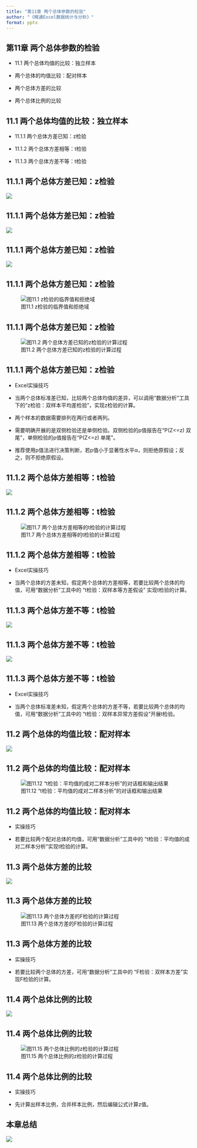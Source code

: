 ```yaml
---
title: "第11章 两个总体参数的检验"
author: "《精通Excel数据统计与分析》"
format: pptx
---
```


## 第11章 两个总体参数的检验	
::: incremental
-   11.1 两个总体均值的比较：独立样本	

-   两个总体的均值比较：配对样本	

-   两个总体方差的比较	

-   两个总体比例的比较
:::

## 11.1 两个总体均值的比较：独立样本
::: incremental

-   11.1.1 两个总体方差已知：z检验	

-   11.1.2 两个总体方差相等：t检验	

-   11.1.3 两个总体方差不等：t检验	
:::


## 11.1.1 两个总体方差已知：z检验
![](img/eq11.1.png)

## 11.1.1 两个总体方差已知：z检验
![](img/eq11.3.png)

## 11.1.1 两个总体方差已知：z检验
![](img/eq11.4.png)

## 11.1.1 两个总体方差已知：z检验
![图11.1 z检验的临界值和拒绝域](img/pic11.1.png)

## 11.1.1 两个总体方差已知：z检验
![图11.2 两个总体方差已知的z检验的计算过程](img/pic11.2.png)

## 11.1.1 两个总体方差已知：z检验

-   Excel实操技巧

-   当两个总体标准差已知，比较两个总体均值的差异，可以调用“数据分析”工具下的“z检验：双样本平均差检验”，实现z检验的计算。

-   两个样本的数据需要排列在两行或者两列。

-   需要明确开展的是双侧检验还是单侧检验。双侧检验的p值报告在“P(Z<=z) 双尾”，单侧检验的p值报告在“P(Z<=z) 单尾”。

-   推荐使用p值法进行决策判断，若p值小于显著性水平α，则拒绝原假设；反之，则不拒绝原假设。


## 11.1.2 两个总体方差相等：t检验	
![](img/eq11.9.png)


## 11.1.2 两个总体方差相等：t检验	
![图11.7 两个总体方差相等的t检验的计算过程](img/pic11.7.png)

## 11.1.2 两个总体方差相等：t检验	
-   Excel实操技巧

-   当两个总体的方差未知，假定两个总体的方差相等，若要比较两个总体的均值，可用“数据分析”工具中的 “t检验：双样本等方差假设” 实现t检验的计算。

## 11.1.3 两个总体方差不等：t检验
![](img/pic11.13.png)

## 11.1.3 两个总体方差不等：t检验
![](img/pic11.9.png)

## 11.1.3 两个总体方差不等：t检验

-   Excel实操技巧

-   当两个总体标准差未知，假定两个总体的方差不等，若要比较两个总体的均值，可用“数据分析”工具中的 “t检验：双样本异常方差假设”开展t检验。



## 11.2 两个总体的均值比较：配对样本	
![](img/eq11.18.png)

## 11.2 两个总体的均值比较：配对样本	
![图11.12  “t检验：平均值的成对二样本分析”的对话框和输出结果](img/pic11.12.png)


## 11.2 两个总体的均值比较：配对样本	

-   实操技巧

-   若要比较两个配对总体的均值，可用“数据分析”工具中的 “t检验：平均值的成对二样本分析”实现t检验的计算。

## 11.3 两个总体方差的比较
![](img/eq11.21.png)

## 11.3 两个总体方差的比较
![图11.13 两个总体方差的F检验的计算过程](img/pic11.13.png)

## 11.3 两个总体方差的比较

-   实操技巧

-   若要比较两个总体的方差，可用“数据分析”工具中的 “F检验：双样本方差”实现F检验的计算。


## 11.4 两个总体比例的比较
![](img/eq11.24.png)


## 11.4 两个总体比例的比较
![图11.15 两个总体比例的z检验的计算过程](img/pic11.15.png)

## 11.4 两个总体比例的比较

-   实操技巧

-   先计算出样本比例，合并样本比例，然后编辑公式计算z值。



## 本章总结 {.scrollable}

![](img/pic11.16.png)
